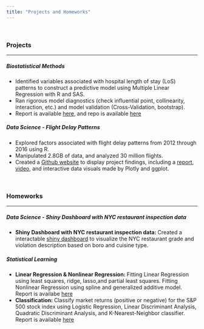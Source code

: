 ```yaml
---
title: "Projects and Homeworks"
---
```

<br>

### Projects
***
##### Biostatistical Methods
*	Identified variables associated with hospital length of stay (LoS) patterns to construct a predictive model using Multiple Linear Regression with R and SAS.
*	Ran rigorous model diagnostics (check influential point, collinearity, interaction, etc.) and model validation (Cross-Validation, bootstrap).
* Report is available [here](Downloads/BMI_Final_Project_Report.pdf), and repo is available [here](https://github.com/ljq312/BMI_FinalProject)

    
##### Data Science - *Flight Delay Patterns*
*	Explored factors associated with flight delay patterns from 2012 through 2016 using R.
*	Manipulated 2.8GB of data, and analyzed 30 million flights.
*	Created a [Github website](https://tuyuqi.github.io/delay_flight_website/index.html) to display project findings, including a [report](https://tuyuqi.github.io/delay_flight_website/flight_delay.html), [video](https://www.youtube.com/watch?v=smI6NE5xw4Y), and interactive data visuals made by Plotly and ggplot.


<br>

### Homeworks
***
##### Data Science - *Shiny Dashboard with NYC restaurant inspection data*
* **Shiny Dashboard with NYC restaurant inspection data: ** Created a interactable [shiny dashboard](https://ljq312.shinyapps.io/p8105_hw6_jl5025_problem2/) to visualize the NYC restaurant grade and violation description based on boro and cuisine type. 

##### Statistical Learning 
* **Linear Regression & Nonlinear Regression: ** Fitting Linear Regression using least squares, ridge, lasso,and partial least squares. Fitting Nonlinear Regression using spline and generalized additive model. Report is availabe [here](Downloads/hw1.html)
* **Classification: **Classify market returns (positive or negative) for the S&P 500 stock index using Logistic Regression, Linear Discriminant Analysis, Quadratic Discriminant Analysis, and K-Nearest-Neighbor classifier. Report is available [here](Downloads/hw2.html)

